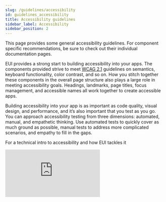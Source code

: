```yaml
---
slug: /guidelines/accessibility
id: guidelines_accessibility
title: Accessibility guidelines
sidebar_label: Accessibility
sidebar_position: 2
---
```



This page provides some general accessibility guidelines. For component specific recommendations, be sure to check out their individual documentation pages.

EUI provides a strong start to building accessibility into your apps. The components provided strive to meet [WCAG 2.1](https://www.w3.org/TR/WCAG21/) guidelines on semantics, keyboard functionality, color contrast, and so on. How you stitch together these components in the overall page structure also plays a large role in meeting accessibility goals. Headings, landmarks, page titles, focus management, and accessible names all work together to create accessible apps.

Building accessibility into your app is as important as code quality, visual design, and performance, and it’s also important that you test as you go. You can approach accessibility testing from three dimensions: automated, manual, and empathetic thinking. Use automated tests to quickly cover as much ground as possible, manual tests to address more complicated scenarios, and empathy to fill in the gaps.

For a technical intro to accessibility and how EUI tackles it


<EuiAspectRatio width={16} height={9}>
  <iframe
    src="https://www.youtube.com/embed/iDXoEe8NkrE?si=qsx1lihTqUnJ2RYT"
    title="Building and testing accessibility with EUI video on YouTube"
    frameBorder="0"
    allow="accelerometer; autoplay; clipboard-write; encrypted-media; gyroscope; picture-in-picture; web-share"
    referrerPolicy="strict-origin-when-cross-origin"
    allowFullScreen
  />
</EuiAspectRatio>

## Headings and landmarks

You can aid navigation and make pages more accessible for screen reader users by using solid headings and landmarks. **Headings** are the simplest way for screen readers to navigate pages. A good heading hierarchy:

*   Uses only one `<h1>` on each page
*   Doesn't skip levels `<h1> → <h6>`
*   Doesn't duplicate content

### Heading examples

<Guideline type="do" panelPadding="none" text="Descend through headings as you work your way through the document.">
  ```tsx
  <EuiText>
    <h1>Discover your data</h1>
    <p>Some content</p>
    <h2>Drill into site metrics</h2>
    <h3>An important site metric</h3>
    <h3>Another important site metric</h3>
  </EuiText>
  ```
</Guideline>

<Guideline type="dont" panelPadding="none" text="This heading hierarchy is confusing. Also EuiText is not a good solution when you need to change heading presentation.">
  ```tsx
  <EuiText>
    <EuiScreenReaderOnly>
      <h1>Discover your data</h1>
    </EuiScreenReaderOnly>
    <p>Some content</p>
    <h2>Discover your data</h2>
    <!-- Missing h3 header -->
    <h4 className="myLargeTitle">
      An important site metric
    </h4>
  </EuiText>
  ```
</Guideline>

<Guideline type="do" panelPadding="none" text="This is a good heading hierarchy. Though visible headings are certainly better, sometimes that is difficult to accommodate so hidden headings can give additional context.">
  ```tsx
  <EuiTitle size="s"><h1>Discover your data</h1></EuiTitle>
  <EuiScreenReaderOnly><h2>Drill into site metrics</h2></EuiScreenReaderOnly>
  <EuiTitle size="l"><h3>An important site metric</h3></EuiTitle>
  <EuiTitle size="m"><h3>Another important site metric</h3></EuiTitle>
  ```
</Guideline>

:::tip
[**EuiTitle**](/docs/display/title) gives you a way to separate your presentation from your semantic markup.
:::

**Landmarks** are another way for screen readers to navigate pages. A benefit of landmarks is that they offer more context on the type of content to expect than a heading. This is useful for tech that offers reader modes (e.g., Firefox, Safari, and apps like Pocket) and new form factors (e.g., smartwatches). Many landmarks are mapped to HTML elements, such as `<main>`, `<aside>`, `<article>`; others are exposed through the `role` attribute.

You can implement named landmarks with `aria-label` or `aria-labelledby`. However, having a heading inside of the landmark (even if it is visually hidden) and referenced by `aria-labelledby` is preferred.

### Landmarks example

<Guideline type="do" panelPadding="none" text="Use HTML5 elements which convey semantic meaning about their purpose. Notice that all of the content is inside of semantic elements.">
  ```html
  <body>
    <header className="appHeader">
      <!-- content -->
    </header>
    <main><!-- content --></main>
    <footer className="appFooter">
      <!-- content -->
    </footer>
  </body>
  ```
</Guideline>


<Guideline type="dont" panelPadding="none" text="Classes provide no semantic meaning and not all elements provide semantic meaning either.">
  ```html
  <body>
    <div className="appHeader"></div>
    <discover-app></discover-app>
    <ul className="appFooter"></ul>
  </body>
  ```
</Guideline>

### Headings and named landmarks example

<Guideline type="do" panelPadding="none" text="Use landmarks and headings together to build complex pages.">
  ```html
  <header aria-labelledby="pageHeading">
    <h1 id="pageHeading">Discover your data</h1>
    <form role="search" aria-label="Site search"> <!-- input + label go in here --> </form>
  <header>
  <main aria-labelledby="contentHeading">
    <h2 id="contentHeading">Drill into site metrics</h2>
    <form role="search" aria-label="Search your data">
      <!-- input + label go in here -->
    </form>
  </main>
  ```
</Guideline>

### Further reading

*   [W3C: Aria Landmarks](https://www.w3.org/TR/wai-aria-practices/examples/landmarks/HTML5.html)
*   [W3C: Page Structure Concepts Tutorial](https://www.w3.org/WAI/tutorials/page-structure/)
*   [MDN: Good Semantics](https://developer.mozilla.org/en-US/docs/Learn/Accessibility/HTML#Good_semantics)
*   [Up Your A11y: Accessible Page Layouts](https://www.upyoura11y.com/page-layout/)
*   [Up Your A11y: Heading Levels in Reusable Components](https://www.upyoura11y.com/reusable-components-with-headers/)

---

## Page titles

Each page requires a unique, informative title that accurately reflects what the page does. The best page titles put the unique content first. Effectively, they're reverse-order breadcrumbs.

**<Icon type="checkInCircleFilled" color="success" size="l" /> Use this format:** `{Unique page title} - {Site title}`

<Guideline type="do" panelPadding="l" text="These are good example of page titles.">
  **Discover - Kibana**

  **Rollup Jobs - Management - Kibana**
</Guideline>

<Guideline
  type="dont"
  panelPadding="l"
  text={
    <>
      <GuidelineText type="dont">
        Though unique, this does not provide enough context.
      </GuidelineText>
      <GuidelineText type="do">
        Watchers - Management - Kibana
      </GuidelineText>
    </>
  }
>
  **Watchers**
</Guideline>

<Guideline
  type="dont"
  panelPadding="l"
  text={
    <>
      <GuidelineText type="dont">
        Although it provides all the context, putting the most important bit at the end is hard to find.
      </GuidelineText>
      <GuidelineText type="do">
        Spaces - Management - Kibana
      </GuidelineText>
    </>
  }
>
  **Elastic Kibana - Spaces**
</Guideline>

<Guideline
  type="dont"
  panelPadding="l"
  text={
    <>
      <GuidelineText type="dont">
        Although this provides all the context and in a good order, a title is not the place for any extra words.
      </GuidelineText>
      <GuidelineText type="do">
        Reporting - Management - Kibana
      </GuidelineText>
    </>
  }
>
  **This is the Reporting page of the Management section of Kibana.**
</Guideline>

### Further reading

*   [WCAG 2.4.2 Page Titled - Level A](https://www.w3.org/WAI/WCAG21/quickref/?showtechniques=242#page-titled)

* * *

## Focus management

### Where is the focus state right now?

Focus states are an important part of design because they let keyboard users know where focus is currently at. All browsers ship with focus states for interactive elements, and most of the time you shouldn’t need to alter these. EUI goes further to customize focus states to match the Elastic brand and provide better visual states, including color contrast.

### Where is the focus state going?

Given that a keyboard user primarily navigates pages in one direction (either forward or backward), it’s important to have an intuitive focus order. Focus order should follow the flow of the page to make it easy to follow. If you’ve made a normally non-interactive element like a `<div>` interactive via JavaScript, you can enable a tab stop using `tabIndex=0`. If you want something that is only focusable programmatically, you can use `tabIndex=-1`.

:::danger
Using `tabIndex` values greater than 0 is problematic and should be avoided.
:::

### How do I get back to where I was?

Navigating complex sites sometimes means your focus state will jump around (e.g., skip links, modals, typeahead, and so on). If you remove an element that currently has focus without setting focus anywhere else, users start over at the beginning of the page. Unless there’s a strong reason to do otherwise, focus state should always return to where it was previously if the currently focused element disappears. For example, closing a modal might mean your focus is on a close button; when the modal closes, you should return focus to the button that opened the modal.

### Further reading

*   [W3C: Keyboard Compatibility](https://www.w3.org/WAI/perspective-videos/keyboard)
*   [React docs: Programmatically managing focus](https://reactjs.org/docs/accessibility.html#programmatically-managing-focus)
*   [MDN: Keyboard-navigable JavaScript widgets](https://developer.mozilla.org/en-US/docs/Web/Accessibility/Keyboard-navigable_JavaScript_widgets)
*   [WebAIM: Keyboard Accessibility](https://webaim.org/techniques/keyboard)
*   [Up Your A11y: Getting Started with Keyboard Navigation and Screen Readers](https://www.upyoura11y.com/screen-reader-keyboard-navigation)
*   [The difference between keyboard and screen reader navigation](https://tink.uk/the-difference-between-keyboard-and-screen-reader-navigation/)

* * *

## Disabled elements

Browsers remove disabled elements from the tab order. This means keyboard users cannot tab to those elements or activate nested focus behaviors.

If you disable a button or form element, you need to provide clear instructions to users how to correct errors or remove the disabled state.

When you add the HTML `disabled` attribute to an element, you must remove tooltips or other focus interactions. You must also remove focus interactions if you pass the `isDisabled` prop to components like [EuiAccordion](/docs/layout/accordion#disabled-state).

### Further reading

*   [MDN: Tabindex](https://developer.mozilla.org/en-US/docs/Web/HTML/Global_attributes/tabindex)
*   [W3C: Disabled elements](https://www.w3.org/TR/2014/REC-html5-20141028/disabled-elements.html#disabled-elements)

* * *

## Naming

An accessible name is the name of an HTML element as it’s exposed to assistive technology. An accessible name can then be read by a screen reader or can be targeted for an action.

### Most elements

For most content, the accessible name comes from the element’s inner text, such as: `<a href="https://elastic.co">Elastic.co</a>`. A screen reader can now read it out something like “Elastic.co, link” or, using voice commands, it can be controlled with “Click Elastic.co link”.

### Images and other elements

Some content might require special attributes to give an element an accessible name. For images, you can use `alt` attributes, such as:

```
<img src="image1.jpg" alt="An apple lays on a table">
```

### Buttons without inner text

For buttons without descriptive text content, you can rely on ARIA to bring meaning back:

```
<button aria-label="Close modal">Ｘ</button>
```

### Forms and more complex patterns

Some HTML elements have associated elements that provide accessible names. Form elements are the most ubiquitous example: a checkbox doesn’t have a name by itself, but when it is associated with a label, assistive technologies can make the connection:

```
<input type="checkbox" id="subscribe">
<label for="subscribe">Subscribe to Elastic news</label>
```

### Of note: Repeated calls to action

Having only an accessible name, however, doesn’t always lead to the best UX. Take a list of available fields that someone might want to add to their filter (say, on the discovery page of a popular open source project):

```
<h3>Available fields</h3>
<ul>
  <li>
    @timestamp
    <button>add</button>
  </li>
  <li>
    _id
    <button>add</button>
  </li>
  <li>
    _index
    <button>add</button>
  </li>
</ul>
```

Here, the 3 buttons have the same accessible name. There are a few different patterns you can use to differentiate between repeated items. For example, each button below shows a possible pattern you can use (in order of recommended best practice):

```
<h3 id="available">Available fields</h3>
<ul aria-labelledby="available">
  <li>
    _id
    <button aria-label="add _id field to your current filter">
      add
    </button>
  </li>

  <!-- The next two options are hardest to make work with Elastic’s i18n framework -->

  <li>
    @timestamp
    <button>
      add
      <EuiScreenReaderOnly>
        @timestamp field to your current filter
      </EuiScreenReaderOnly>
    </button>
  </li>

  <li>
    <!-- This isn’t recommended but will work in a pinch -->
    <span id="filed3">_index</span>
    <button id="button3" aria-labelledby="button3 field3">add</button>
  </li>
</ul>
```

:::tip Give lists an accessible label to improve their discoverability!
```
<!-- Can be any heading level or even a paragraph -->
<h1 id="a1b2c3">My favorite fruit</h1>
<ul aria-labelledby="a1b2c3"><!-- ... --></ul>

<!-- You can still provide an accessible title even if there's no visual label -->
<ul aria-label="My favorite vegetables">...</ul>
```
:::

### Further reading

*   [W3c: Labeling Controls](https://www.w3.org/WAI/tutorials/forms/labels/)
*   [The Paciello Group: What is an accessible name?](https://developer.paciellogroup.com/blog/2017/04/what-is-an-accessible-name)
*   [WebAIM: Creating Accessible Forms](https://webaim.org/techniques/forms/controls)
*   [Mozilla: How accessibility trees inform assistive tech](https://hacks.mozilla.org/2019/06/how-accessibility-trees-inform-assistive-tech)
*   [A List Apart: Semantics to Screen Readers](https://alistapart.com/article/semantics-to-screen-readers)

* * *

## Testing considerations

There are a lot of aspects to accessibility, and covering all the bases can be a lot to keep in mind. By relying on standards, you can minimize the amount of special casing you have to do in code, but you should still be cognizant of the many modalities in which users might use your products.

### Low-vision

While low-vision users may use many assistive technologies in tandem, this section focuses on zooming. Two ways that users can zoom the page are by increasing the base font-size with browser tools or by using a 3rd-party magnifier (sometimes, a physical magnifier) to better see the screen.

[WCAG 1.4.4](https://www.w3.org/WAI/WCAG21/quickref/#resize-text) defines 200% browser zoom should continue to work with no further action from the user as a Level AA criteria.

[ZoomText](https://www.youtube.com/watch?v=QjKG4Tx9ER8&t=473s) is the most popular 3rd-party magnifier that gives users a window they can drag over content to magnify and read it out loud. Testing for the best experiences here is exceptionally difficult because you must make visual judgement calls. Specifically, related pieces of information should be close enough together for a low-vision user to efficiently interact with the UI.

### Low-vision/blind (screen readers)[](/docs/guidelines/accessibility#screen-readers)

Blind and low-vision users often rely on tools, such as screen readers and braille readers, to navigate the web. Screen and braille readers read the page from top to bottom. Building a page with a good structure, will make it quick and easy to navigate. Braille readers are a textual representation of what a screen reader would say so we can focus on screen reader compatibility.

The 3 most common, desktop, screen readers, and their most common browser pairings are:

*   JAWS with Chrome
*   NVDA with Firefox
*   VoiceOver with Safari

Mobile is a little simpler:

*   VoiceOver for iOS
*   TalkBack for Android

*   [Apple docs: Learning VoiceOver Basics](https://www.apple.com/voiceover/info/guide/_1124.html)
*   [WebAIM: Using VoiceOver to Evaluate Web Accessibility](https://webaim.org/articles/voiceover)
*   [WebAIM: Using NVDA to Evaluate Web Accessibility](https://webaim.org/articles/nvda)
*   [WebAIM: Using JAWS to Evaluate Web Accessibility](https://webaim.org/articles/jaws)
*   [An Intro To Screen Reader Testing for Sighted Developers](http://uncaughtreferenceerror.com/a-crash-course-to-screenreaders-for-sighted-developers)

## Learning resources

*   A wide-reaching [guide on accessibility on MDN](https://developer.mozilla.org/en-US/docs/Learn/Accessibility) covering basics and best practices for a variety of subjects
*   The [caniuse](https://caniuse.com/) of ARIA attributes: [Accessibility support](https://a11ysupport.io)
*   [Accessibility web fundamentals by Google](https://developers.google.com/web/fundamentals/accessibility), similar in content to the MDN guide, but more guided
*   If you prefer videos to reading, a great “pick your subject” style series [A11ycasts](https://www.youtube.com/playlist?list=PLNYkxOF6rcICWx0C9LVWWVqvHlYJyqw7g) is available

### Practical examples

For many things, there’s no need to reinvent the wheel. If your component is featured in one of these two sources, feel free to borrow heavily!

*   [Inclusive Components](https://inclusive-components.design)
*   [Accessible Components](https://github.com/scottaohara/accessible_components)

### Tooling

*   Axe plugin for [Chrome](https://chrome.google.com/webstore/detail/axe/lhdoppojpmngadmnindnejefpokejbdd) and [FF](https://addons.mozilla.org/en-US/firefox/addon/axe-devtools)

### Spec docs

*   [Using ARIA](https://www.w3.org/TR/using-aria)
*   [WCAG 2.1](https://www.w3.org/TR/WCAG21)
*   [How to Meet WCAG (Quick Reference)](https://www.w3.org/WAI/WCAG21/quickref)
*   [WAI ARIA 1.1](https://www.w3.org/TR/wai-aria-1.1)
